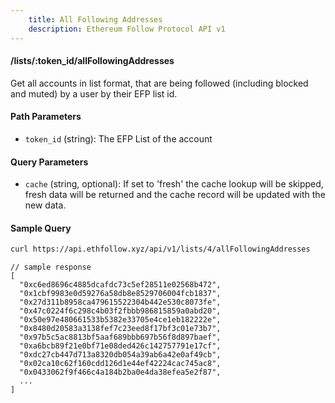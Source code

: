 ```yaml
---
    title: All Following Addresses
    description: Ethereum Follow Protocol API v1
---
```


#### /lists/\:token_id/allFollowingAddresses
Get all accounts in list format, that are being followed (including blocked and muted) by a user by their EFP list id. 

#### Path Parameters
- `token_id` (string): The EFP List of the account

#### Query Parameters
- `cache` (string, optional): If set to 'fresh' the cache lookup will be skipped, fresh data will be returned and the cache record will be updated with the new data.

#### Sample Query
```sh
curl https://api.ethfollow.xyz/api/v1/lists/4/allFollowingAddresses
```

```jsonc
// sample response
[
  "0xc6ed8696c4885dcafdc73c5ef28511e02568b472",
  "0x1cbf9983e0d59276a58db8e8529706004fcb1837",
  "0x27d311b8958ca479615522304b442e530c8073fe",
  "0x47c0224f6c298c4b03f2fbbb986815859a0abd20",
  "0x50e97e480661533b5382e33705e4ce1eb182222e",
  "0x8480d20583a3138fef7c23eed8f17bf3c01e73b7",
  "0x97b5c5ac8813bf5aaf689bbb697b56f8d897baef",
  "0xa6bcb89f21e0bf71e08ded426c142757791e17cf",
  "0xdc27cb447d713a8320db054a39ab6a42e0af49cb",
  "0x02ca10c62f160cdd126d1e44ef42224cac745ac8",
  "0x0433062f9f466c4a184b2ba0e4da38efea5e2f87",
  ...
]
```